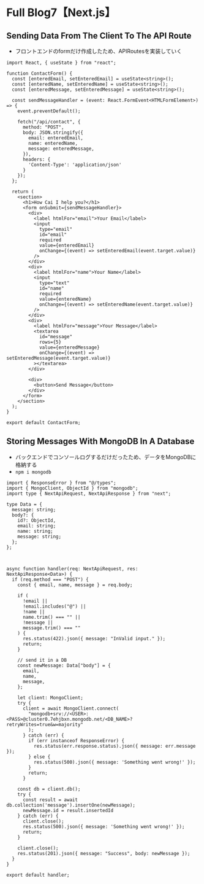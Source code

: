 # Full Blog7【Next.js】


## Sending Data From The Client To The API Route
- フロントエンドのformだけ作成したため、APIRoutesを実装していく

```tsx filename="components/contact-form.tsx"
import React, { useState } from "react";

function ContactForm() {
  const [enteredEmail, setEnteredEmail] = useState<string>();
  const [enteredName, setEnteredName] = useState<string>();
  const [enteredMessage, setEnteredMessage] = useState<string>();

  const sendMessageHandler = (event: React.FormEvent<HTMLFormElement>) => {
    event.preventDefault();

    fetch("/api/contact", {
      method: "POST",
      body: JSON.stringify({
        email: enteredEmail,
        name: enteredName,
        message: enteredMessage,
      }),
      headers: {
        'Content-Type': 'application/json'
      }
    });
  };

  return (
    <section>
      <h1>How Cai I help you?</h1>
      <form onSubmit={sendMessageHandler}>
        <div>
          <label htmlFor="email">Your Email</label>
          <input
            type="email"
            id="email"
            required
            value={enteredEmail}
            onChange={(event) => setEnteredEmail(event.target.value)}
          />
        </div>
        <div>
          <label htmlFor="name">Your Name</label>
          <input
            type="text"
            id="name"
            required
            value={enteredName}
            onChange={(event) => setEnteredName(event.target.value)}
          />
        </div>
        <div>
          <label htmlFor="message">Your Message</label>
          <textarea
            id="message"
            rows={5}
            value={enteredMessage}
            onChange={(event) => setEnteredMessage(event.target.value)}
          ></textarea>
        </div>

        <div>
          <button>Send Message</button>
        </div>
      </form>
    </section>
  );
}

export default ContactForm;
```

## Storing Messages With MongoDB In A Database
- バックエンドでコンソールログするだけだったため、データをMongoDBに格納する
- `npm i mongodb`

```tsx filename=""
import { ResponseError } from "@/types";
import { MongoClient, ObjectId } from "mongodb";
import type { NextApiRequest, NextApiResponse } from "next";

type Data = {
  message: string;
  body?: {
    id?: ObjectId,
    email: string;
    name: string;
    message: string;
  };
};



async function handler(req: NextApiRequest, res: NextApiResponse<Data>) {
  if (req.method === "POST") {
    const { email, name, message } = req.body;

    if (
      !email ||
      !email.includes("@") ||
      !name ||
      name.trim() === "" ||
      !message ||
      message.trim() === ""
    ) {
      res.status(422).json({ message: "InValid input." });
      return;
    }
    
    // send it in a DB
    const newMessage: Data["body"] = {
      email,
      name,
      message,
    };
    
    let client: MongoClient;
    try {
      client = await MongoClient.connect(
        "mongodb+srv://<USER>:<PASS>@cluster0.7ehjbxn.mongodb.net/<DB_NAME>?retryWrites=true&w=majority"
        );
      } catch (err) {
        if (err instanceof ResponseError) {
          res.status(err.response.status).json({ message: err.message });
        } else {
          res.status(500).json({ message: 'Something went wrong!' });
        }
        return;
      }
      
    const db = client.db();
    try {
      const result = await db.collection('message').insertOne(newMessage);
      newMessage.id = result.insertedId 
    } catch (err) {
      client.close();
      res.status(500).json({ message: 'Something went wrong!' });
      return;
    }

    client.close();
    res.status(201).json({ message: "Success", body: newMessage });
  }
}

export default handler;
```